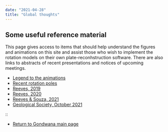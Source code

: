 ```yaml
---
date: "2021-04-28"
title: "Global thoughts"
---
```


## Some useful reference material

This page gives access to items that should help understand the figures and animations on this site and assist those who wish to implement the rotation models on their own
plate-reconhstruction software. There are also links to abstracts of recent presentations and notices of upcoming meetings.

* [Legend to the animations](../legend-to-the-anims)
* [Recent rotation poles](../latest-rotation)
* [Reeves, 2019](../../gondwana)
* [Reeves, 2020](../../gondwana)
* [Reeves & Souza, 2021](../../gondwana)
* [Geological Society, October 2021](../../south-atlantic-poster.pdf)

::

* [Return to Gondwana main page](../../gondwana)
